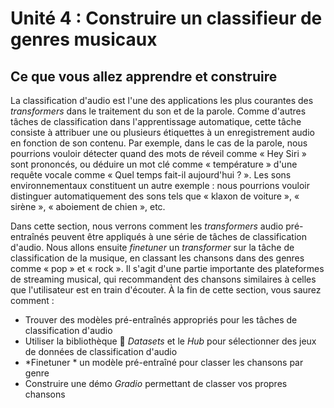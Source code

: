 # Unité 4 : Construire un classifieur de genres musicaux

## Ce que vous allez apprendre et construire

La classification d'audio est l'une des applications les plus courantes des *transformers* dans le traitement du son et de la parole. Comme d'autres tâches de classification dans l'apprentissage automatique, cette tâche consiste à attribuer une ou plusieurs étiquettes à un enregistrement audio en fonction de son contenu. Par exemple, dans le cas de la parole, nous pourrions vouloir détecter quand des mots de réveil comme « Hey Siri » sont prononcés, ou déduire un mot clé comme « température » d'une requête vocale comme « Quel temps fait-il aujourd'hui ? ». Les sons environnementaux constituent un autre exemple : nous pourrions vouloir distinguer automatiquement des sons tels que « klaxon de voiture », « sirène », « aboiement de chien », etc.

Dans cette section, nous verrons comment les *transformers* audio pré-entraînés peuvent être appliqués à une série de tâches de classification d'audio.
Nous allons ensuite *finetuner* un *transformer* sur la tâche de classification de la musique, en classant les chansons dans des genres comme « pop » et « rock ». Il s'agit d'une partie importante des plateformes de streaming musical, qui recommandent des chansons similaires à celles que l'utilisateur est en train d'écouter.
À la fin de cette section, vous saurez comment :

* Trouver des modèles pré-entraînés appropriés pour les tâches de classification d'audio
* Utiliser la bibliothèque 🤗 *Datasets* et le *Hub* pour sélectionner des jeux de données de classification d'audio
* *Finetuner * un modèle pré-entraîné pour classer les chansons par genre
* Construire une démo *Gradio* permettant de classer vos propres chansons